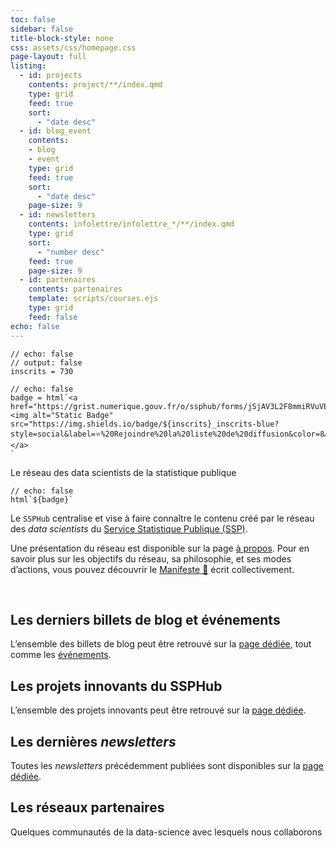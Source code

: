 ```yaml
---
toc: false
sidebar: false
title-block-style: none
css: assets/css/homepage.css
page-layout: full
listing:
  - id: projects
    contents: project/**/index.qmd
    type: grid
    feed: true
    sort:
      - "date desc"
  - id: blog_event
    contents: 
    - blog
    - event
    type: grid
    feed: true
    sort:
      - "date desc"
    page-size: 9
  - id: newsletters
    contents: infolettre/infolettre_*/**/index.qmd
    type: grid
    sort:
      - "number desc"
    feed: true
    page-size: 9
  - id: partenaires
    contents: partenaires
    template: scripts/courses.ejs
    type: grid
    feed: false
echo: false
---
```


```ojs
// echo: false
// output: false
inscrits = 730
```

```ojs
// echo: false
badge = html`<a href="https://grist.numerique.gouv.fr/o/ssphub/forms/jSjAV3L2F8mmiRVuVEpfF7/103"><img alt="Static Badge" src="https://img.shields.io/badge/${inscrits}_inscrits-blue?style=social&label=⭐️%20Rejoindre%20la%20liste%20de%20diffusion&color=8A2BE2&link=https%3A%2F%2Fgrist.numerique.gouv.fr%2Fo%2Fssphub%2Fforms%2FjSjAV3L2F8mmiRVuVEpfF7%2F103">
</a>
`
```


::::: {#hero-banner .column-screen}
::: {.grid .column-page}
::: {.headline .g-col-lg-12 .g-col-12 .g-col-md-12}

:::: h1
Le réseau des data scientists de la statistique publique
::::

```ojs
// echo: false
html`${badge}`
```


Le `SSPHub` centralise et vise à faire connaître le contenu créé par
le réseau des _data scientists_ du [Service Statistique Publique (SSP)](https://www.insee.fr/fr/information/1302192).

Une présentation du réseau est 
disponible sur la page [à propos](about.html). 
Pour en savoir plus sur les objectifs du réseau, sa philosophie,
et ses modes d'actions, vous pouvez découvrir le [Manifeste 📜](/additional/manifeste.html)
écrit collectivement. 

:::



:::

:::::

```{=html}
<br>
```



::: {.column-page}

## Les derniers billets de blog et événements

L'ensemble des billets de blog peut être retrouvé sur la [page dédiée](blog.qmd), tout comme les [événements](event.qmd).


:::: {#blog_event}
::::


## Les projets innovants du SSPHub

L'ensemble des projets innovants peut être retrouvé sur la [page dédiée](projects.qmd).


:::: {#projects}
::::


## Les dernières _newsletters_

Toutes les _newsletters_ précédemment publiées sont disponibles sur la [page dédiée](infolettre.qmd).

:::: {#newsletters}
::::

## Les réseaux partenaires

Quelques communautés de la data-science avec lesquels nous collaborons


:::: {#partenaires}
::::



:::



